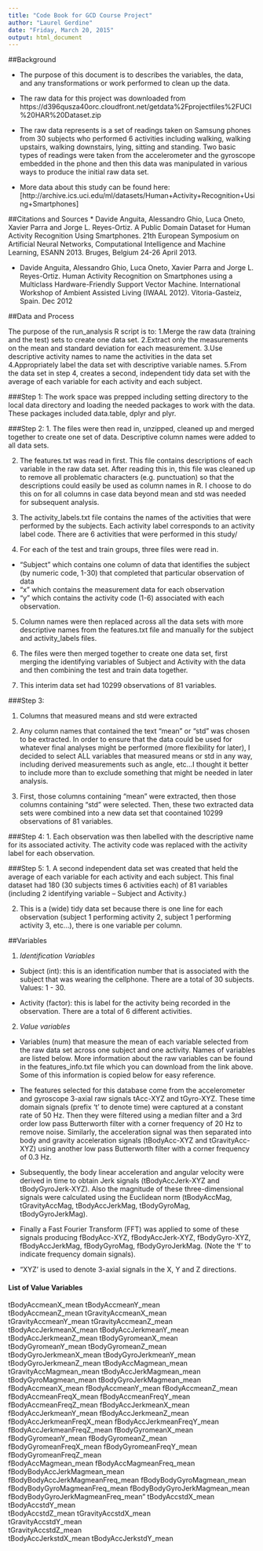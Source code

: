 ```yaml
---
title: "Code Book for GCD Course Project"
author: "Laurel Gerdine"
date: "Friday, March 20, 2015"
output: html_document
---
```


##Background

* The purpose of this document is to describes the variables, the data, and any     transformations or work performed to clean up the data.

* The raw data for this project was downloaded from https://d396qusza40orc.cloudfront.net/getdata%2Fprojectfiles%2FUCI%20HAR%20Dataset.zip

* The raw data represents is a set of readings taken on Samsung phones from 30 subjects who performed 6 activities including walking, walking upstairs, walking downstairs, lying, sitting and standing. Two basic types of readings were taken from the accelerometer and the gyroscope embedded in the phone and then this data was manipulated in various ways to produce the initial raw data set.

* More data about this study can be found here: [http://archive.ics.uci.edu/ml/datasets/Human+Activity+Recognition+Using+Smartphones]

##Citations and Sources
* Davide Anguita, Alessandro Ghio, Luca Oneto, Xavier Parra and Jorge L. Reyes-Ortiz. A Public Domain Dataset for Human Activity Recognition Using Smartphones. 21th European Symposium on Artificial Neural Networks, Computational Intelligence and Machine Learning, ESANN 2013. Bruges, Belgium 24-26 April 2013. 

* Davide Anguita, Alessandro Ghio, Luca Oneto, Xavier Parra and Jorge L. Reyes-Ortiz. Human Activity Recognition on Smartphones using a Multiclass Hardware-Friendly Support Vector Machine. International Workshop of Ambient Assisted Living (IWAAL 2012). Vitoria-Gasteiz, Spain. Dec 2012


##Data and Process

The purpose of the run_analysis R script is to: 
  1.Merge the raw data (training and the test) sets to create one data set.
  2.Extract only the measurements on the mean and standard deviation for each       measurement. 
  3.Use descriptive activity names to name the activities in the data set
  4.Appropriately label the data set with descriptive variable names. 
  5.From the data set in step 4, creates a second, independent tidy data set with the average of each variable for each activity and each subject.

###Step 1:
The work space was prepped including setting directory to the local data directory  and loading the needed packages to work with the data. These packages included data.table, dplyr and plyr.

###Step 2: 
1. The files were then read in, unzipped, cleaned up and merged together to create one set of data. Descriptive column names were added to all data sets.

2. The features.txt was read in first. This file contains descriptions of each variable in the raw data set. After reading this in, this file was cleaned up to remove all problematic characters (e.g. punctuation) so that the descriptions could easily be used as column names in R. I choose to do this on for all columns in case data beyond mean and std was needed for subsequent analysis. 

3. The activity_labels.txt file contains the names of the activities that were performed by the subjects. Each activity label corresponds to an activity label code. There are 6 activities that were performed in this study/

4. For each of the test and train groups, three files were read in. 
 * "Subject" which contains one column of data that identifies the subject (by numeric code, 1-30) that completed that particular observation of data
 * "x" which contains the measurement data for each observation
 * "y" which contains the activity code (1-6) associated with each observation.

5. Column names were then replaced across all the data sets with more descriptive names from the features.txt file and manually for the subject and activity_labels files.

6. The files were then merged together to create one data set, first merging the identifying variables of Subject and Activity with the data and then combining the test and train data together.

7. This interim data set had 10299 observations of 81 variables.

###Step 3: 

1. Columns that measured means and std were extracted

2. Any column names that contained the text "mean" or "std" was chosen to be extracted. In order to ensure that the data could be used for whatever final analyses might be performed (more flexibility for later), I decided to select ALL variables that measured means or std in any way, including derived measurements such as angle, etc...I thought it better to include more than to exclude something that might be needed in later analysis.

3. First, those columns containing "mean" were extracted, then those columns containing "std" were selected. Then, these two extracted data sets were combined into a new data set that coontained 10299 observations of 81 variables.

###Step 4: 
1. Each observation was then labelled with the descriptive name for its associated activity. The activity code was replaced with the activity label for each observation. 

###Step 5: 
1. A second independent data set was created that held the average of each variable for each activity and each subject. This final dataset had 180 (30 subjects times 6 activities each) of 81 variables (including 2 identifying variable -- Subject and Activity.) 

2. This is a (wide) tidy data set because there is one line for each observation (subject 1 performing activity 2, subject 1 performing activity 3, etc...), there is one variable per column.

##Variables

1. *Identification Variables*
* Subject (int): this is an identification number that is associated with the subject that was wearing the cellphone. There are a total of 30 subjects. Values: 1 - 30.

* Activity (factor): this is label for the activity being recorded in the observation. There are a total of 6 different activities.

2. *Value variables*
* Variables (num) that measure the mean of each variable selected from the raw data set across one subject and one activity. Names of variables are listed below. More information about the raw variables can be found in the features_info.txt file which you can download from the link above. Some of this information is copied below for easy reference.

* The features selected for this database come from the accelerometer and gyroscope 3-axial raw signals tAcc-XYZ and tGyro-XYZ. These time domain signals (prefix 't' to denote time) were captured at a constant rate of 50 Hz. Then they were filtered using a median filter and a 3rd order low pass Butterworth filter with a corner frequency of 20 Hz to remove noise. Similarly, the acceleration signal was then separated into body and gravity acceleration signals (tBodyAcc-XYZ and tGravityAcc-XYZ) using another low pass Butterworth filter with a corner frequency of 0.3 Hz. 

* Subsequently, the body linear acceleration and angular velocity were derived in time to obtain Jerk signals (tBodyAccJerk-XYZ and tBodyGyroJerk-XYZ). Also the magnitude of these three-dimensional signals were calculated using the Euclidean norm (tBodyAccMag, tGravityAccMag, tBodyAccJerkMag, tBodyGyroMag, tBodyGyroJerkMag). 

* Finally a Fast Fourier Transform (FFT) was applied to some of these signals producing fBodyAcc-XYZ, fBodyAccJerk-XYZ, fBodyGyro-XYZ, fBodyAccJerkMag, fBodyGyroMag, fBodyGyroJerkMag. (Note the 'f' to indicate frequency domain signals). 

* "XYZ' is used to denote 3-axial signals in the X, Y and Z directions.

#### List of Value Variables
  tBodyAccmeanX_mean
  tBodyAccmeanY_mean               
  tBodyAccmeanZ_mean
  tGravityAccmeanX_mean            
  tGravityAccmeanY_mean
  tGravityAccmeanZ_mean
  tBodyAccJerkmeanX_mean
  tBodyAccJerkmeanY_mean
  tBodyAccJerkmeanZ_mean
  tBodyGyromeanX_mean
  tBodyGyromeanY_mean
  tBodyGyromeanZ_mean
  tBodyGyroJerkmeanX_mean
  tBodyGyroJerkmeanY_mean
  tBodyGyroJerkmeanZ_mean
  tBodyAccMagmean_mean             
  tGravityAccMagmean_mean
  tBodyAccJerkMagmean_mean
  tBodyGyroMagmean_mean
  tBodyGyroJerkMagmean_mean
  fBodyAccmeanX_mean
  fBodyAccmeanY_mean
  fBodyAccmeanZ_mean
  fBodyAccmeanFreqX_mean
  fBodyAccmeanFreqY_mean
  fBodyAccmeanFreqZ_mean
  fBodyAccJerkmeanX_mean
  fBodyAccJerkmeanY_mean
  fBodyAccJerkmeanZ_mean
  fBodyAccJerkmeanFreqX_mean
  fBodyAccJerkmeanFreqY_mean
  fBodyAccJerkmeanFreqZ_mean
  fBodyGyromeanX_mean
  fBodyGyromeanY_mean
  fBodyGyromeanZ_mean
  fBodyGyromeanFreqX_mean
  fBodyGyromeanFreqY_mean
  fBodyGyromeanFreqZ_mean          
  fBodyAccMagmean_mean
  fBodyAccMagmeanFreq_mean
  fBodyBodyAccJerkMagmean_mean
  fBodyBodyAccJerkMagmeanFreq_mean
  fBodyBodyGyroMagmean_mean
  fBodyBodyGyroMagmeanFreq_mean
  fBodyBodyGyroJerkMagmean_mean
  fBodyBodyGyroJerkMagmeanFreq_mean"
  tBodyAccstdX_mean
  tBodyAccstdY_mean                
  tBodyAccstdZ_mean
  tGravityAccstdX_mean             
  tGravityAccstdY_mean              
  tGravityAccstdZ_mean             
  tBodyAccJerkstdX_mean
  tBodyAccJerkstdY_mean            
